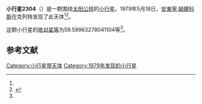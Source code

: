 {{Infobox planet
| bgcolour = #FFFFC0
| name = 2304 Slavia
| symbol = 
| image = 
| caption = 
| discovery = yes
| discovery_ref = 
| discoverer = [[安東寧·姆爾科斯|安東寧·姆爾科斯]]
| discovery_site = [[克列特|克列特]] 
| discovered = 1979年5月18日
| designations = yes
| mp_name = 
| named_after = 
| alt_names = 1979 KB/ 1962 JM / 1970 GF1 / 1980 RF1
| mp_category = [[主带小行星|主带小行星]]
| orbit_ref = <ref name="a">[http://ssd.jpl.nasa.gov/sbdb.cgi?sstr=2304 2304 Slavia] {{Wayback|url=http://ssd.jpl.nasa.gov/sbdb.cgi?sstr=2304 |date=20200820011725 }}，小行星數據庫瀏覽器（JPL Small-Body Database Browser）－[[美国国家航空航天局|美国国家航空航天局]]喷气推进实验室</ref>
| epoch = 2456400.5 (2013年4月18日更新)
| aphelion = {{convert|2.961024094854523|AU|km|3|abbr=on|lk=out}}
| perihelion = {{convert|2.26540314525055|AU|km|3|abbr=on}}
| semimajor = {{convert|2.613213620052536|AU|km|3|abbr=on}}
| eccentricity = 0.13309684
| period = 1542.981775 [[日|日]]<br />4.22[[儒略年|儒略年]]
| avg_speed = 
| inclination = 13.59195239960318
| asc_node = 195.9493154832569
| mean_anomaly = 
| arg_peri = 59.59963278041104
| satellites = 
| physical_characteristics = yes
| dimensions = 
| mass = 
| density = 
| surface_grav = 
| escape_velocity = 
| sidereal_day = 
| axial_tilt = 
| pole_ecliptic_lat = 
| pole_ecliptic_lon = 
| albedo = 
| temperatures= 
| temp_name1 = 
| mean_temp_1 = 
| max_temp_1 = 
| temp_name2 = 
| max_temp_2 = 
| spectral_type = 
| abs_magnitude = 59.59963278041104
}}

'''小行星2304'''（{{lang-en|2304 Slavia}}）是一颗围绕[[太阳|太阳]][[公转|公转]]的[[小行星|小行星]]。1979年5月18日，[[安東寧·姆爾科斯|安東寧·姆爾科斯]]在克列特发现了此天体<ref name="a" /><ref>{{cite news|title=小行星列表|url=http://cfa-www.harvard.edu/iau/lists/NumberedMPs.txt|accessdate=2013-07-08|newspaper=哈佛大学|archive-date=2008-05-17|archive-url=https://web.archive.org/web/20080517010638/http://cfa-www.harvard.edu/iau/lists/NumberedMPs.txt|dead-url=no}}</ref>。

这颗小行星的[[绝对星等|绝对星等]]为59.59963278041104等<ref name="a" />。

==参考文献==
{{reflist}}
{{Minor Planet Number|[[小行星2303|小行星2303]]|[[小行星2305|小行星2305]]}}

{{小天体}}

[[Category:小行星带天体|Category:小行星带天体]]
[[Category:1979年发现的小行星|Category:1979年发现的小行星]]

{{asteroid-stub}}